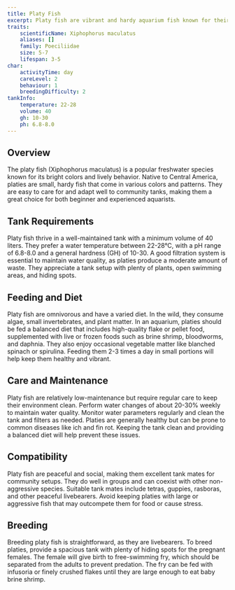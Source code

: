 ```yaml
---
title: Platy Fish
excerpt: Platy fish are vibrant and hardy aquarium fish known for their lively behavior and varied colorations. They are ideal for community tanks and easy to care for.
traits:
    scientificName: Xiphophorus maculatus
    aliases: []
    family: Poeciliidae
    size: 5-7
    lifespan: 3-5
char:
    activityTime: day
    careLevel: 2
    behaviour: 1
    breedingDifficulty: 2
tankInfo:
    temperature: 22-28
    volume: 40
    gh: 10-30
    ph: 6.8-8.0
---
```


## Overview
The platy fish (Xiphophorus maculatus) is a popular freshwater species known for its bright colors and lively behavior. Native to Central America, platies are small, hardy fish that come in various colors and patterns. They are easy to care for and adapt well to community tanks, making them a great choice for both beginner and experienced aquarists.

## Tank Requirements
Platy fish thrive in a well-maintained tank with a minimum volume of 40 liters. They prefer a water temperature between 22-28°C, with a pH range of 6.8-8.0 and a general hardness (GH) of 10-30. A good filtration system is essential to maintain water quality, as platies produce a moderate amount of waste. They appreciate a tank setup with plenty of plants, open swimming areas, and hiding spots.

## Feeding and Diet
Platy fish are omnivorous and have a varied diet. In the wild, they consume algae, small invertebrates, and plant matter. In an aquarium, platies should be fed a balanced diet that includes high-quality flake or pellet food, supplemented with live or frozen foods such as brine shrimp, bloodworms, and daphnia. They also enjoy occasional vegetable matter like blanched spinach or spirulina. Feeding them 2-3 times a day in small portions will help keep them healthy and vibrant.

## Care and Maintenance
Platy fish are relatively low-maintenance but require regular care to keep their environment clean. Perform water changes of about 20-30% weekly to maintain water quality. Monitor water parameters regularly and clean the tank and filters as needed. Platies are generally healthy but can be prone to common diseases like ich and fin rot. Keeping the tank clean and providing a balanced diet will help prevent these issues.

## Compatibility
Platy fish are peaceful and social, making them excellent tank mates for community setups. They do well in groups and can coexist with other non-aggressive species. Suitable tank mates include tetras, guppies, rasboras, and other peaceful livebearers. Avoid keeping platies with large or aggressive fish that may outcompete them for food or cause stress.

## Breeding
Breeding platy fish is straightforward, as they are livebearers. To breed platies, provide a spacious tank with plenty of hiding spots for the pregnant females. The female will give birth to free-swimming fry, which should be separated from the adults to prevent predation. The fry can be fed with infusoria or finely crushed flakes until they are large enough to eat baby brine shrimp.
